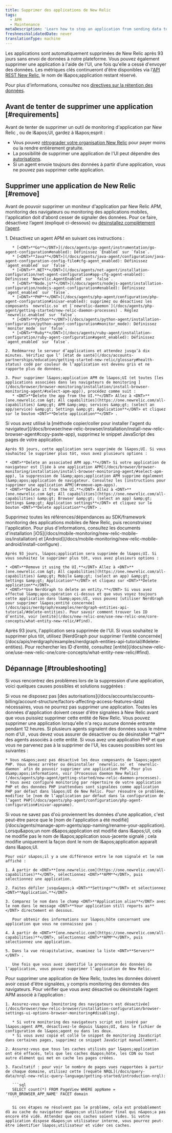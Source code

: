 ```yaml
---
title: Supprimer des applications de New Relic
tags:
  - APM
  - Maintenance
metaDescription: 'Learn how to stop an application from sending data to New Relic, and how to remove it from the UI.'
freshnessValidatedDate: never
translationType: machine
---
```


Les applications sont automatiquement supprimées de New Relic après 93 jours sans envoi de données à notre plateforme. Vous pouvez également supprimer une application à l&apos;aide de l&apos;UI, une fois qu&apos;elle a cessé d&apos;envoyer des données. Les métriques clés continueront d&apos;être disponibles via l&apos;[API REST New Relic](/docs/apis/rest-api-v2/getting-started/introduction-new-relic-rest-api-v2), le nom de l&amp;apos;application restant réservé.

Pour plus d&apos;informations, consultez nos [directives sur la rétention des données](/docs/accounts/accounts/data-management/overview-data-retention-components#apm).

## Avant de tenter de supprimer une application [#requirements]

Avant de tenter de supprimer un outil de monitoring d&apos;application par New Relic <InlinePopover type="apm" />, <InlinePopover type="browser" />ou <InlinePopover type="mobile" />de l&amp;apos;UI, gardez à l&amp;apos;esprit :

* Vous pouvez [rétrograder votre organisation New Relic](/docs/accounts/accounts-billing/account-setup/downgradecancel-account) pour payer moins ou la rendre entièrement gratuite.
* La possibilité de supprimer une application de l&apos;UI peut dépendre des [autorisations](/docs/accounts/accounts-billing/account-structure/factors-affecting-access-features-data/#user-permissions).
* Si un agent envoie toujours des données à partir d’une application, vous ne pouvez pas supprimer cette application.

## Supprimer une application de New Relic [#remove]

Avant de pouvoir supprimer un moniteur d&apos;application par New Relic APM, monitoring des navigateurs ou monitoring des applications mobiles, l&apos;application doit d&apos;abord cesser de signaler des données. Pour ce faire, désactivez l’agent (expliqué ci-dessous) ou [désinstallez complètement l’agent](/docs/agents/manage-apm-agents/installation/uninstall-agent).

<CollapserGroup>
  <Collapser id="remove-apm-apps" title="Applications APM">
    1. Désactivez un agent APM en suivant ces instructions :

       * [<DNT>**Go**</DNT>](/docs/agents/go-agent/instrumentation/go-agent-configuration#enabled): Définissez `Enabled` sur `false`.
       * [<DNT>**Java**</DNT>](/docs/agents/java-agent/configuration/java-agent-configuration-config-file#cfg-agent_enabled): Définissez `agent_enabled` sur `false`.
       * [<DNT>**.NET**</DNT>](/docs/agents/net-agent/installation-configuration/net-agent-configuration#app-cfg-agent-enabled): Définissez `Newrelic.AgentEnabled` sur `false`.
       * [<DNT>**Node.js**</DNT>](/docs/agents/nodejs-agent/installation-configuration/nodejs-agent-configuration#enabled): Définissez `agent_enabled` sur `false`.
       * [<DNT>**PHP**</DNT>](/docs/agents/php-agent/configuration/php-agent-configuration#inivar-enabled): supprimez ou désactivez les composants `newrelic.so` et [`newrelic-daemon`](/docs/agents/php-agent/getting-started/new-relic-daemon-processes) . Réglez `newrelic.enabled` sur `false`.
       * [<DNT>**Python**</DNT>](/docs/agents/python-agent/installation-configuration/python-agent-configuration#monitor_mode): Définissez `monitor_mode` sur `false`.
       * [<DNT>**Ruby**</DNT>](/docs/agents/ruby-agent/installation-configuration/ruby-agent-configuration#agent_enabled): Définissez `agent_enabled` sur `false`.

    2. Redémarrez le serveur d’applications et attendez jusqu’à dix minutes. Vérifiez que l’ [état de santé](/docs/accounts-partnerships/education/getting-started-new-relic/glossary#health-status) codé par couleur de l’application est devenu gris et ne rapporte plus de données.

    3. Pour supprimer l&apos;application APM de l&apos;UI (et toutes [les applications associées dans les navigateurs de monitoring ](/docs/browser/browser-monitoring/installation/install-browser-monitoring-agent/#select-apm-app)), procédez comme suit :
       * <DNT>**Delete the app from the UI.**</DNT> Allez à <DNT>**[one.newrelic.com &gt; All capabilities](https://one.newrelic.com/all-capabilities) &amp;gt; APM &amp;amp; services &amp;gt; (select an app/service) &amp;gt; Settings &amp;gt; Application**</DNT> et cliquez sur le bouton <DNT>**Delete application**</DNT> .
  </Collapser>

  <Collapser id="remove-browser-apps" title="Navigateur">
    Si vous avez utilisé la [méthode copier/coller pour installer l&apos;agent du navigateur](/docs/browser/new-relic-browser/installation/install-new-relic-browser-agent#copy-paste-app), supprimez le snippet JavaScript des pages de votre application.

    Après 93 jours, cette application sera supprimée de l&apos;UI. Si vous souhaitez le supprimer plus tôt, vous avez plusieurs options :

    * <DNT>**Delete an associated APM app.**</DNT> Si votre application de navigateur est [liée à une application APM](/docs/browser/browser-monitoring/installation/install-browser-monitoring-agent/#select-apm-app), la suppression de l&amp;apos;application APM supprime également l&amp;apos;application de navigateur. Consultez les [instructions pour supprimer une application APM](#remove-apm-apps).
    * <DNT>**Delete it from the UI.**</DNT> Allez à <DNT>**[one.newrelic.com &gt; All capabilities](https://one.newrelic.com/all-capabilities) &amp;gt; Browser &amp;gt; (select an app) &amp;gt; Settings &amp;gt; Application settings**</DNT> et cliquez sur le bouton <DNT>**Delete application**</DNT> .
  </Collapser>

  <Collapser id="remove-mobile-apps" title="Applications mobiles">
    Supprimez toutes les références/dépendances au SDK/framework monitoring des applications mobiles de New Relic, puis reconstruisez l&apos;application. Pour plus d&apos;informations, consultez les documents d&apos;installation [iOS](/docs/mobile-monitoring/new-relic-mobile-ios/installation) et [Android](/docs/mobile-monitoring/new-relic-mobile-android/install-configure) .

    Après 93 jours, l&apos;application sera supprimée de l&apos;UI. Si vous souhaitez le supprimer plus tôt, vous avez plusieurs options :

    * <DNT>**Remove it using the UI.**</DNT> Allez à <DNT>**[one.newrelic.com &gt; All capabilities](https://one.newrelic.com/all-capabilities) &amp;gt; Mobile &amp;gt; (select an app) &amp;gt; Settings &amp;gt; Application**</DNT> et cliquez sur <DNT>**Delete application**</DNT>.
    * <DNT>**Use NerdGraph to delete an entity.**</DNT> Si vous avez effectué l&amp;apos;opération ci-dessus et que vous voyez toujours cette application dans l&amp;apos;UI, vous pouvez [utiliser NerdGraph pour supprimer l&apos;entité concernée](/docs/apis/nerdgraph/examples/nerdgraph-entities-api-tutorial/#delete-entities). Pour savoir comment trouver les ID d’entité, voir [entité](/docs/new-relic-one/use-new-relic-one/core-concepts/what-entity-new-relic/#find).
  </Collapser>

  <Collapser id="remove-otel-apps" title="OpenTelemetry">
    Après 93 jours, l&apos;application sera supprimée de l&apos;UI. Si vous souhaitez le supprimer plus tôt, utilisez [NerdGraph pour supprimer l&apos;entité concernée](/docs/apis/nerdgraph/examples/nerdgraph-entities-api-tutorial/#delete-entities). Pour rechercher les ID d’entité, consultez [entité](/docs/new-relic-one/use-new-relic-one/core-concepts/what-entity-new-relic/#find).
  </Collapser>
</CollapserGroup>

## Dépannage [#troubleshooting]

Si vous rencontrez des problèmes lors de la suppression d&apos;une application, voici quelques causes possibles et solutions suggérées :

<CollapserGroup>
  <Collapser id="not-owner-admin" title="Vous manquez d'autorisations">
    Si vous ne disposez pas [des autorisations](/docs/accounts/accounts-billing/account-structure/factors-affecting-access-features-data) nécessaires, vous ne pourrez pas supprimer une application.
  </Collapser>

  <Collapser id="wait-longer" title="Vous n'avez pas attendu assez longtemps">
    Toutes les données d&apos;application doivent cesser d&apos;être signalées à New Relic avant que vous puissiez supprimer cette entité de New Relic. Vous pouvez supprimer une application lorsqu&apos;elle n&apos;a reçu aucune donnée entrante pendant 12 heures.
  </Collapser>

  <Collapser id="agents-not-disabled" title="Tous les agents ne sont pas désactivés">
    Si plusieurs agents signalent des données sous le même nom d&apos;UI , vous devez vous assurer de désactiver ou de désinstaller <DNT>**all**</DNT> des agents associés à cette entité.
  </Collapser>

  <Collapser id="php-issues" title="Vous rencontrez des problèmes pour supprimer votre application PHP">
    Si vous avez une application PHP et que vous ne parvenez pas à la supprimer de l&apos;UI, les causes possibles sont les suivantes :

    * Vous n&apos;avez pas désactivé les deux composants de l&apos;agent PHP. Vous devez arrêter ou désinstaller `newrelic.so` et `newrelic-daemon` afin de pouvoir supprimer une application PHP. Pour plus d&amp;apos;informations, voir [Processus daemon New Relic](/docs/agents/php-agent/getting-started/new-relic-daemon-processes).
    * Vous avez configuré monitoring par répertoire de votre application PHP et des données PHP inattendues sont signalées comme application PHP par défaut dans l&apos;UI de New Relic. Pour résoudre ce problème, modifiez le [nom de l’application par défaut dans la configuration de l’agent PHP](/docs/agents/php-agent/configuration/php-agent-configuration#inivar-appname).
  </Collapser>

  <Collapser id="name-confusion" title="Vous ne savez pas d'où viennent les données de l'application">
    Si vous ne savez pas d&apos;où proviennent les données d&apos;une application, c&apos;est peut-être parce que le [nom de l&apos;application a été modifié](/docs/agents/manage-apm-agents/app-naming/rename-your-application). Lorsqu&amp;apos;un nom d&amp;apos;application est modifié dans l&amp;apos;UI, cela ne modifie pas le nom de l&amp;apos;application sous-jacente signalé ; cela modifie uniquement la façon dont le nom de l&amp;apos;application apparaît dans l&amp;apos;UI.

    Pour voir s&apos;il y a une différence entre le nom signalé et le nom affiché :

    1. À partir de <DNT>**[one.newrelic.com](https://one.newrelic.com/all-capabilities)**</DNT>, sélectionnez <DNT>**APM**</DNT>, puis sélectionnez une application.

    2. Faites défiler jusqu&apos;à <DNT>**Settings**</DNT> et sélectionnez <DNT>**Application.**</DNT>

    3. Comparez le nom dans le champ <DNT>**Application alias**</DNT> avec le nom dans le message <DNT>**Your application still reports as**</DNT> directement en dessous.

       Pour obtenir des informations sur l&apos;hôte concernant une application que vous ne connaissez pas :

    4. À partir de <DNT>**[one.newrelic.com](https://one.newrelic.com/all-capabilities)**</DNT>, sélectionnez <DNT>**APM**</DNT>, puis sélectionnez une application.

    5. Dans la vue récapitulative, examinez la liste <DNT>**Servers**</DNT> .

       Une fois que vous avez identifié la provenance des données de l’application, vous pouvez supprimer l’application de New Relic.
  </Collapser>

  <Collapser id="browser-reporting" title="les données de navigateur rapportent toujours">
    Pour supprimer une application de New Relic, toutes les données doivent avoir cessé d&apos;être signalées, y compris monitoring des données des navigateurs. Pour vérifier que vous avez désactivé ou désinstallé l’agent APM associé à l’application :

    1. Assurez-vous que [monitoring des navigateurs est désactivée](/docs/browser/new-relic-browser/installation-configuration/browser-settings-ui-options-browser-monitoring#disabling).

       * Si votre monitoring des navigateurs script est inséré par l&apos;agent APM, désactivez-le depuis l&apos;UI, dans le fichier de configuration de l&apos;agent ou dans les deux.
       * Si vous avez copié et collé le snippet de monitoring JavaScript dans certaines pages, supprimez ce snippet JavaScript manuellement.

    2. Assurez-vous que tous les caches utilisés par l&apos;application ont été effacés, tels que les caches d&apos;hôte, les CDN ou tout autre élément qui met en cache les pages créées.

    3. Facultatif : pour voir le nombre de pages vues rapportées à partir de chaque domaine, utilisez cette [requête NRQL](/docs/query-data/nrql-new-relic-query-language/getting-started/introduction-nrql):

       ```sql
       SELECT count(*) FROM PageView WHERE appName = 'YOUR_BROWSER_APP_NAME' FACET domain
       ```

       Si ces étapes ne résolvent pas le problème, cela est probablement dû au cache du navigateur d&apos;un utilisateur final qui n&apos;a pas encore été vidé. Attendez que ces caches soient vides. Si votre application dispose d&apos;un utilisateur interne, vous pourrez peut-être identifier l&apos;utilisateur et vider ces caches.
  </Collapser>
</CollapserGroup>